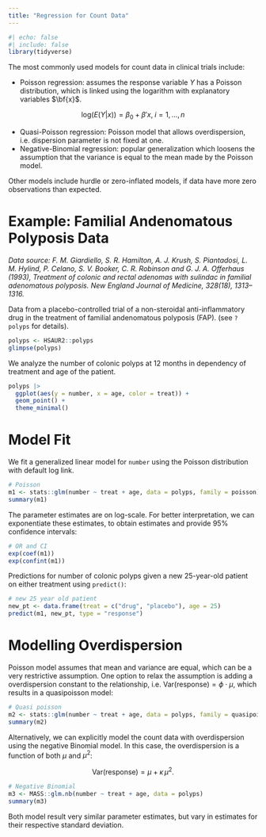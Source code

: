 ```yaml
---
title: "Regression for Count Data"
---
```


```r
#| echo: false
#| include: false
library(tidyverse)
```

The most commonly used models for count data in clinical trials include:

-   Poisson regression: assumes the response variable $Y$ has a Poisson distribution, which is linked using the logarithm with explanatory variables $\bf{x}$.

$$
\text{log}(E(Y|x))= \beta_0 + \beta' x, \; i = 1,\ldots,n 
$$

-   Quasi-Poisson regression: Poisson model that allows overdispersion, i.e. dispersion parameter is not fixed at one.
-   Negative-Binomial regression: popular generalization which loosens the assumption that the variance is equal to the mean made by the Poisson model.

Other models include hurdle or zero-inflated models, if data have more zero observations than expected.

# Example: Familial Andenomatous Polyposis Data

*Data source: F. M. Giardiello, S. R. Hamilton, A. J. Krush, S. Piantadosi, L. M. Hylind, P. Celano, S. V. Booker, C. R. Robinson and G. J. A. Offerhaus (1993), Treatment of colonic and rectal adenomas with sulindac in familial adenomatous polyposis. New England Journal of Medicine, 328(18), 1313--1316.*

Data from a placebo-controlled trial of a non-steroidal anti-inflammatory drug in the treatment of familial andenomatous polyposis (FAP). (see `?polyps` for details).

```r
polyps <- HSAUR2::polyps
glimpse(polyps)
```

We analyze the number of colonic polyps at 12 months in dependency of treatment and age of the patient.

```r
polyps |>
  ggplot(aes(y = number, x = age, color = treat)) +
  geom_point() +
  theme_minimal()
```

# Model Fit

We fit a generalized linear model for `number` using the Poisson distribution with default log link.

```r
# Poisson
m1 <- stats::glm(number ~ treat + age, data = polyps, family = poisson)
summary(m1)
```

The parameter estimates are on log-scale. For better interpretation, we can exponentiate these estimates, to obtain estimates and provide $95$% confidence intervals:

```r
# OR and CI
exp(coef(m1))
exp(confint(m1))
```

Predictions for number of colonic polyps given a new 25-year-old patient on either treatment using `predict()`:

```r
# new 25 year old patient
new_pt <- data.frame(treat = c("drug", "placebo"), age = 25)
predict(m1, new_pt, type = "response")
```

# Modelling Overdispersion

Poisson model assumes that mean and variance are equal, which can be a very restrictive assumption. One option to relax the assumption is adding a overdispersion constant to the relationship, i.e. $\text{Var}(\text{response}) = \phi\cdot \mu$, which results in a quasipoisson model:

```r
# Quasi poisson
m2 <- stats::glm(number ~ treat + age, data = polyps, family = quasipoisson)
summary(m2)
```

Alternatively, we can explicitly model the count data with overdispersion using the negative Binomial model. In this case, the overdispersion is a function of both $\mu$ and $\mu^2$:

$$
\text{Var}(\text{response}) = \mu + \kappa\,\mu^2.
$$

```r
# Negative Binomial
m3 <- MASS::glm.nb(number ~ treat + age, data = polyps)
summary(m3)
```

Both model result very similar parameter estimates, but vary in estimates for their respective standard deviation.
